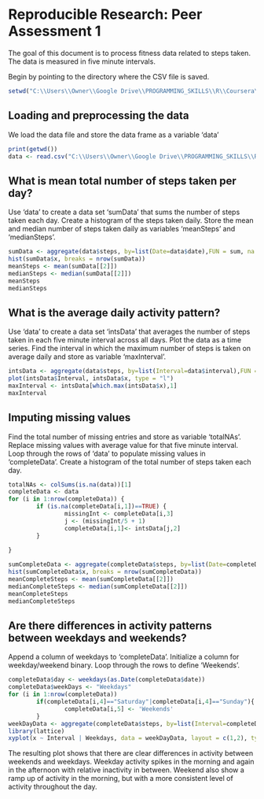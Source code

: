 # Reproducible Research: Peer Assessment 1
The goal of this document is to process fitness data related to steps taken. The data is measured in five minute intervals.

Begin by pointing to the directory where the CSV file is saved.
```r
setwd("C:\\Users\\Owner\\Google Drive\\PROGRAMMING_SKILLS\\R\\Coursera\\ReproducibleResearch\\repdata-data-activity")
```
## Loading and preprocessing the data
We load the data file and store the data frame as a variable 'data'
```r
print(getwd())
data <- read.csv("C:\\Users\\Owner\\Google Drive\\PROGRAMMING_SKILLS\\R\\Coursera\\ReproducibleResearch\\repdata-data-activity\\activity.csv")

```


## What is mean total number of steps taken per day?
Use 'data' to create a data set 'sumData' that sums the number of steps taken each day.
Create a histogram of the steps taken daily.
Store the mean and median number of steps taken daily as variables 'meanSteps' and 'medianSteps'.
```r
sumData <- aggregate(data$steps, by=list(Date=data$date),FUN = sum, na.rm = TRUE)
hist(sumData$x, breaks = nrow(sumData))
meanSteps <- mean(sumData[[2]])
medianSteps <- median(sumData[[2]])
meanSteps
medianSteps
```

## What is the average daily activity pattern?
Use 'data' to create a data set 'intsData' that averages the number of steps taken in each five minute interval across all days.
Plot the data as a time series.
Find the interval in which the maximum number of steps is taken on average daily and store as variable 'maxInterval'.
```r
intsData <- aggregate(data$steps, by=list(Interval=data$interval),FUN = mean,na.rm=TRUE)
plot(intsData$Interval, intsData$x, type = "l")
maxInterval <- intsData[which.max(intsData$x),1]
maxInterval
```


## Imputing missing values
Find the total number of missing entries and store as variable 'totalNAs'.
Replace missing values with average value for that five minute interval.
Loop through the rows of 'data' to populate missing values in 'completeData'.
Create a histogram of the total number of steps taken each day.

```r
totalNAs <- colSums(is.na(data))[1]
completeData <- data
for (i in 1:nrow(completeData)) {
        if (is.na(completeData[i,1])==TRUE) {
                missingInt <- completeData[i,3]
                j <- (missingInt/5 + 1)
                completeData[i,1]<- intsData[j,2]
        }
        
}

sumCompleteData <- aggregate(completeData$steps, by=list(Date=completeData$date),FUN = sum, na.rm = TRUE)
hist(sumCompleteData$x, breaks = nrow(sumCompleteData))
meanCompleteSteps <- mean(sumCompleteData[[2]])
medianCompleteSteps <- median(sumCompleteData[[2]])
meanCompleteSteps
medianCompleteSteps
```



## Are there differences in activity patterns between weekdays and weekends?
Append a column of weekdays to 'completeData'.
Initialize a column for weekday/weekend binary.
Loop through the rows to define 'Weekends'.
```r
completeData$day <- weekdays(as.Date(completeData$date))
completeData$weekDays <- "Weekdays"
for (i in 1:nrow(completeData))
        if(completeData[i,4]=="Saturday"|completeData[i,4]=="Sunday"){
                completeData[i,5] <- 'Weekends'
        }
weekDayData <- aggregate(completeData$steps, by=list(Interval=completeData$interval,Weekdays=completeData$weekDays),FUN = mean,na.rm=TRUE)
library(lattice)
xyplot(x ~ Interval | Weekdays, data = weekDayData, layout = c(1,2), type="l")

```
                
The resulting plot shows that there are clear differences in activity between weekends and weekdays. Weekday activity spikes in the morning and again in the afternoon with relative inactivity in between. Weekend also show a ramp up of activity in the morning, but with a more consistent level of activity throughout the day.